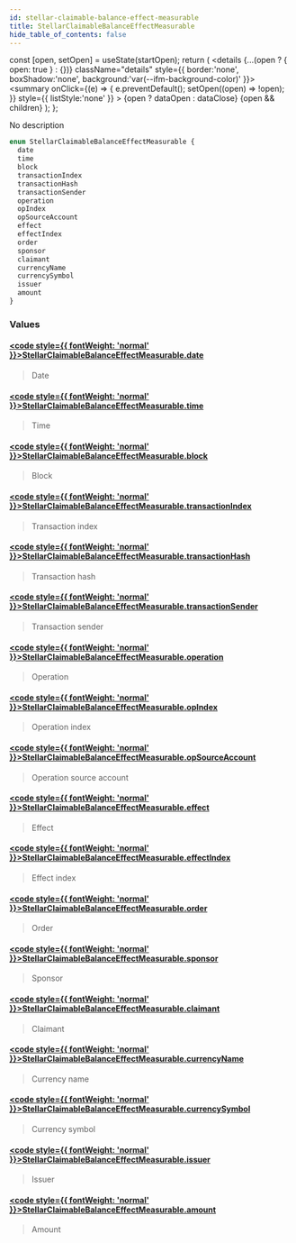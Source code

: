 ```yaml
---
id: stellar-claimable-balance-effect-measurable
title: StellarClaimableBalanceEffectMeasurable
hide_table_of_contents: false
---
```







  const [open, setOpen] = useState(startOpen);
  return (
    <details {...(open ? { open: true } : {})} className="details" style={{ border:'none', boxShadow:'none', background:'var(--ifm-background-color)' }}>
      <summary
        onClick={(e) => {
          e.preventDefault();
          setOpen((open) => !open);
        }}
        style={{ listStyle:'none' }}
      >
      {open ? dataOpen : dataClose}
      </summary>
      {open && children}
    </details>
  );
};








No description


```graphql
enum StellarClaimableBalanceEffectMeasurable {
  date
  time
  block
  transactionIndex
  transactionHash
  transactionSender
  operation
  opIndex
  opSourceAccount
  effect
  effectIndex
  order
  sponsor
  claimant
  currencyName
  currencySymbol
  issuer
  amount
}
```




### Values

#### [<code style={{ fontWeight: 'normal' }}>StellarClaimableBalanceEffectMeasurable.<b>date</b></code>](#)  
> 
> 
> Date
> 

#### [<code style={{ fontWeight: 'normal' }}>StellarClaimableBalanceEffectMeasurable.<b>time</b></code>](#)  
> 
> 
> Time
> 

#### [<code style={{ fontWeight: 'normal' }}>StellarClaimableBalanceEffectMeasurable.<b>block</b></code>](#)  
> 
> 
> Block
> 

#### [<code style={{ fontWeight: 'normal' }}>StellarClaimableBalanceEffectMeasurable.<b>transactionIndex</b></code>](#)  
> 
> 
> Transaction index
> 

#### [<code style={{ fontWeight: 'normal' }}>StellarClaimableBalanceEffectMeasurable.<b>transactionHash</b></code>](#)  
> 
> 
> Transaction hash
> 

#### [<code style={{ fontWeight: 'normal' }}>StellarClaimableBalanceEffectMeasurable.<b>transactionSender</b></code>](#)  
> 
> 
> Transaction sender
> 

#### [<code style={{ fontWeight: 'normal' }}>StellarClaimableBalanceEffectMeasurable.<b>operation</b></code>](#)  
> 
> 
> Operation
> 

#### [<code style={{ fontWeight: 'normal' }}>StellarClaimableBalanceEffectMeasurable.<b>opIndex</b></code>](#)  
> 
> 
> Operation index
> 

#### [<code style={{ fontWeight: 'normal' }}>StellarClaimableBalanceEffectMeasurable.<b>opSourceAccount</b></code>](#)  
> 
> 
> Operation source account
> 

#### [<code style={{ fontWeight: 'normal' }}>StellarClaimableBalanceEffectMeasurable.<b>effect</b></code>](#)  
> 
> 
> Effect
> 

#### [<code style={{ fontWeight: 'normal' }}>StellarClaimableBalanceEffectMeasurable.<b>effectIndex</b></code>](#)  
> 
> 
> Effect index
> 

#### [<code style={{ fontWeight: 'normal' }}>StellarClaimableBalanceEffectMeasurable.<b>order</b></code>](#)  
> 
> 
> Order
> 

#### [<code style={{ fontWeight: 'normal' }}>StellarClaimableBalanceEffectMeasurable.<b>sponsor</b></code>](#)  
> 
> 
> Sponsor
> 

#### [<code style={{ fontWeight: 'normal' }}>StellarClaimableBalanceEffectMeasurable.<b>claimant</b></code>](#)  
> 
> 
> Claimant
> 

#### [<code style={{ fontWeight: 'normal' }}>StellarClaimableBalanceEffectMeasurable.<b>currencyName</b></code>](#)  
> 
> 
> Currency name
> 

#### [<code style={{ fontWeight: 'normal' }}>StellarClaimableBalanceEffectMeasurable.<b>currencySymbol</b></code>](#)  
> 
> 
> Currency symbol
> 

#### [<code style={{ fontWeight: 'normal' }}>StellarClaimableBalanceEffectMeasurable.<b>issuer</b></code>](#)  
> 
> 
> Issuer
> 

#### [<code style={{ fontWeight: 'normal' }}>StellarClaimableBalanceEffectMeasurable.<b>amount</b></code>](#)  
> 
> 
> Amount
> 




